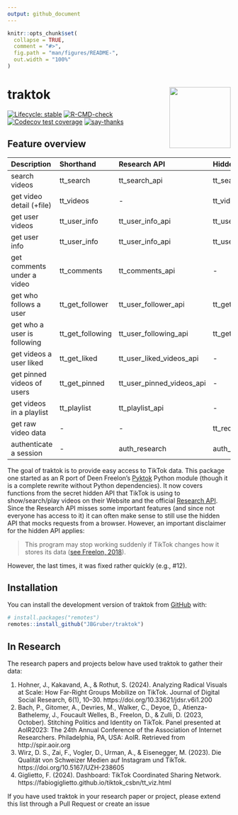 ```yaml
---
output: github_document
---
```


<!-- README.md is generated from README.Rmd. Please edit that file -->

```r
knitr::opts_chunk$set(
  collapse = TRUE,
  comment = "#>",
  fig.path = "man/figures/README-",
  out.width = "100%"
)
```

# traktok <img src="man/figures/logo.png" align="right" height="138" alt="" />

<!-- badges: start -->
[![Lifecycle: stable](https://img.shields.io/badge/lifecycle-stable-green.svg)](https://lifecycle.r-lib.org/articles/stages.html#stable)
[![R-CMD-check](https://github.com/JBGruber/traktok/actions/workflows/R-CMD-check.yaml/badge.svg)](https://github.com/JBGruber/traktok/actions/workflows/R-CMD-check.yaml)
[![Codecov test coverage](https://codecov.io/gh/JBGruber/traktok/branch/main/graph/badge.svg)](https://codecov.io/gh/JBGruber/traktok?branch=main)
[![say-thanks](https://img.shields.io/badge/Say%20Thanks-!-1EAEDB.svg)](https://saythanks.io/to/JBGruber)
<!-- badges: end -->

## Feature overview

| Description                 | Shorthand        | Research API              | Hidden API              |
|:----------------------------|:-----------------|:--------------------------|:------------------------|
| search videos               | tt_search        | tt_search_api             | tt_search_hidden        |
| get video detail (+file)    | tt_videos        | \-                        | tt_videos_hidden        |
| get user videos             | tt_user_info     | tt_user_info_api          | tt_user_videos_hidden   |
| get user info               | tt_user_info     | tt_user_info_api          | tt_user_videos_hidden   |
| get comments under a video  | tt_comments      | tt_comments_api           | \-                      |
| get who follows a user      | tt_get_follower  | tt_user_follower_api      | tt_get_follower_hidden  |
| get who a user is following | tt_get_following | tt_user_following_api     | tt_get_following_hidden |
| get videos a user liked     | tt_get_liked     | tt_user_liked_videos_api  | \-                      |
| get pinned videos of users  | tt_get_pinned    | tt_user_pinned_videos_api | \-                      |
| get videos in a playlist    | tt_playlist      | tt_playlist_api           | \-                      |
| get raw video data          | \-               | \-                        | tt_request_hidden       |
| authenticate a session      | \-               | auth_research             | auth_hidden             |


The goal of traktok is to provide easy access to TikTok data. This package one started as an R port of Deen Freelon's [Pyktok](https://github.com/dfreelon/pyktok) Python module (though it is a complete rewrite without Python dependencies).
It now covers functions from the secret hidden API that TikTok is using to show/search/play videos on their Website and the official [Research API](https://developers.tiktok.com/products/research-api/).
Since the Research API misses some important features (and since not everyone has access to it) it can often make sense to still use the hidden API that mocks requests from a browser.
However, an important disclaimer for the hidden API applies: 

> This program may stop working suddenly if TikTok changes how it stores its data ([see Freelon, 2018](https://osf.io/preprints/socarxiv/56f4q/)).

However, the last times, it was fixed rather quickly (e.g., #12).

## Installation

You can install the development version of traktok from [GitHub](https://github.com/) with:

``` r
# install.packages("remotes")
remotes::install_github("JBGruber/traktok")
```

## In Research 

The research papers and projects below have used traktok to gather their data:

1. Hohner, J., Kakavand, A., & Rothut, S. (2024). Analyzing Radical Visuals at Scale: How Far-Right Groups Mobilize on TikTok. Journal of Digital Social Research, 6(1), 10–30. https://doi.org/10.33621/jdsr.v6i1.200
1. Bach, P., Gitomer, A., Devries, M., Walker, C., Deyoe, D., Atienza-Bathelemy, J., Foucault Welles, B., Freelon, D., & Zulli, D. (2023, October). Stitching Politics and Identity on TikTok. Panel presented at AoIR2023: The 24th Annual Conference of the Association of Internet Researchers. Philadelphia, PA, USA: AoIR. Retrieved from http://spir.aoir.org
1. Wirz, D. S., Zai, F., Vogler, D., Urman, A., & Eisenegger, M. (2023). Die Qualität von Schweizer Medien auf Instagram und TikTok. https://doi.org/10.5167/UZH-238605
1. Giglietto, F. (2024). Dashboard: TikTok Coordinated Sharing Network. https://fabiogiglietto.github.io/tiktok_csbn/tt_viz.html

If you have used traktok in your research paper or project, please extend this list through a Pull Request or create an issue 

